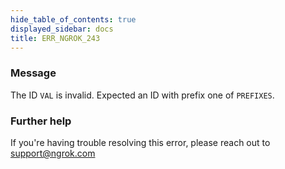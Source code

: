 ```yaml
---
hide_table_of_contents: true
displayed_sidebar: docs
title: ERR_NGROK_243
---
```


### Message

The ID `VAL` is invalid. Expected an ID with prefix one of `PREFIXES`.

### Further help

If you're having trouble resolving this error, please reach out to [support@ngrok.com](mailto:support@ngrok.com?subject=Help%20with%20ERR_NGROK_243)

